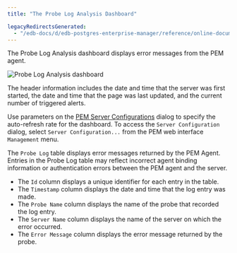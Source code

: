 ```yaml
---
title: "The Probe Log Analysis Dashboard"

legacyRedirectsGenerated:
  - "/edb-docs/d/edb-postgres-enterprise-manager/reference/online-documentation/8.0/probe_log_analysis_dashboard.html"
---
```


<div id="probe_log_analysis_dashboard" class="registered_link"></div>

The Probe Log Analysis dashboard displays error messages from the PEM agent.

![Probe Log Analysis dashboard](../../images/probe_log_analysis.png)

The header information includes the date and time that the server was first started, the date and time that the page was last updated, and the current number of triggered alerts.

Use parameters on the [PEM Server Configurations](../02_pem_server_config/#pem_server_config) dialog to specify the auto-refresh rate for the dashboard. To access the `Server Configuration` dialog, select `Server Configuration...` from the PEM web interface `Management` menu.

The `Probe Log` table displays error messages returned by the PEM Agent. Entries in the Probe Log table may reflect incorrect agent binding information or authentication errors between the PEM agent and the server.

-   The `Id` column displays a unique identifier for each entry in the table.
-   The `Timestamp` column displays the date and time that the log entry was made.
-   The `Probe Name` column displays the name of the probe that recorded the log entry.
-   The `Server Name` column displays the name of the server on which the error occurred.
-   The `Error Message` column displays the error message returned by the probe.
